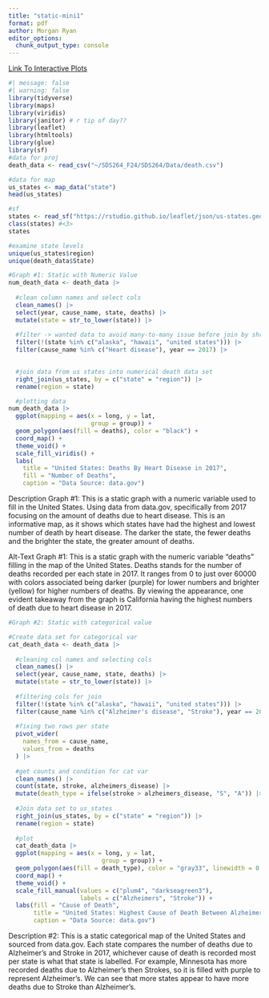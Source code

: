 ```yaml
---
title: "static-mini1"
format: pdf
author: Morgan Ryan
editor_options: 
  chunk_output_type: console
---
```


[Link To Interactive Plots](https://github.com/morgan-ryan15/SDS264_F24/blob/main/SDS264/projects/interactive-mini1.qmd)


```r
#| message: false
#| warning: false
library(tidyverse)
library(maps)
library(viridis)
library(janitor) # r tip of day??
library(leaflet)
library(htmltools)
library(glue)
library(sf)
#data for proj
death_data <- read_csv("~/SDS264_F24/SDS264/Data/death.csv")

#data for map
us_states <- map_data("state")
head(us_states)

#sf 
states <- read_sf("https://rstudio.github.io/leaflet/json/us-states.geojson")  #<2>
class(states) #<3>
states

```

```r
#examine state levels
unique(us_states$region)
unique(death_data$State)
```

```r
#Graph #1: Static with Numeric Value
num_death_data <- death_data |>
  
  #clean column names and select cols
  clean_names() |>
  select(year, cause_name, state, deaths) |>
  mutate(state = str_to_lower(state)) |>
  
  #filter -> wanted data to avoid many-to-many issue before join by shrinking dataset down
  filter(!(state %in% c("alaska", "hawaii", "united states"))) |>
  filter(cause_name %in% c("Heart disease"), year == 2017) |>
  

  #join data from us states into numerical death data set
  right_join(us_states, by = c("state" = "region")) |>
  rename(region = state) 

  #plotting data 
num_death_data |>
  ggplot(mapping = aes(x = long, y = lat,
                       group = group)) + 
  geom_polygon(aes(fill = deaths), color = "black") +
  coord_map() +  
  theme_void() +  
  scale_fill_viridis() +
  labs(   
    title = "United States: Deaths By Heart Disease in 2017",
    fill = "Number of Deaths",
    caption = "Data Source: data.gov")
```
Description Graph #1:
This is a static graph with a numeric variable used to fill in the United States. Using data from data.gov, specifically from 2017 focusing on the amount of deaths due to heart disease. This is an informative map, as it shows which states have had the highest and lowest number of death by heart disease. The darker the state, the fewer deaths and the brighter the state, the greater amount of deaths. 

Alt-Text Graph #1:
This is a static graph with the numeric variable "deaths" filling in the map of the United States. Deaths stands for the number of deaths recorded per each state in 2017. It ranges from 0 to just over 60000 with colors associated being darker (purple) for lower numbers and brighter (yellow) for higher numbers of deaths. By viewing the appearance, one evident takeaway from the graph is California having the highest numbers of death due to heart disease in 2017. 


```r
#Graph #2: Static with categorical value

#Create data set for categorical var
cat_death_data <- death_data |>
  
  #cleaning col names and selecting cols
  clean_names() |>
  select(year, cause_name, state, deaths) |>
  mutate(state = str_to_lower(state)) |>
  
  #filtering cols for join
  filter(!(state %in% c("alaska", "hawaii", "united states"))) |>
  filter(cause_name %in% c("Alzheimer's disease", "Stroke"), year == 2017) |>
  
  #fixing two rows per state 
  pivot_wider(
    names_from = cause_name,
    values_from = deaths 
  ) |>
  
  #get counts and condition for cat var 
  clean_names() |>
  count(state, stroke, alzheimers_disease) |>
  mutate(death_type = ifelse(stroke > alzheimers_disease, "S", "A")) |>
  
  #Join data set to us_states
  right_join(us_states, by = c("state" = "region")) |>
  rename(region = state) 
  
  #plot
  cat_death_data |>
  ggplot(mapping = aes(x = long, y = lat,
                          group = group)) + 
  geom_polygon(aes(fill = death_type), color = "gray33", linewidth = 0.2) + 
  coord_map() + 
  theme_void() +  
  scale_fill_manual(values = c("plum4", "darkseagreen3"),
                    labels = c("Alzheimers", "Stroke")) +
  labs(fill = "Cause of Death",
       title = "United States: Highest Cause of Death Between Alzheimers and Stroke in 2017",
       caption = "Data Source: data.gov") 

```

Description #2:
This is a static categorical map of the United States and sourced from data.gov. Each state compares the number of deaths due to Alzheimer's and Stroke in 2017, whichever cause of death is recorded most per state is what that state is labelled. For example, Minnesota has more recorded deaths due to Alzheimer's then Strokes, so it is filled with purple to represent Alzheimer's. We can see that more states appear to have more deaths due to Stroke than Alzheimer's.
